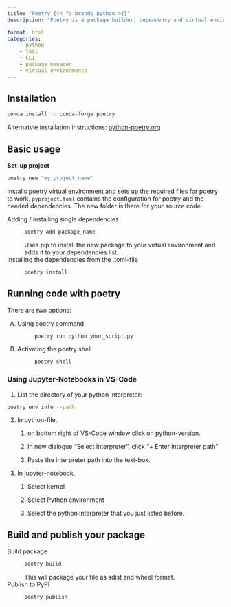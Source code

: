 ```yaml
---
title: "Poetry {{< fa brands python >}}"
description: "Poetry is a package builder, dependency and virtual environment manager for python."

format: html
categories:
    - python
    - tool
    - CLI
    - package manager
    - virtual environments
---
```

 

## Installation 

```bash
conda install -c conda-forge poetry
```

Alternatvie installation instructions: [python-poetry.org](https://python-poetry.org/docs/#installation)

## Basic usage

**Set-up project**
```bash
poetry new "my_project_name"
```
Installs poetry virtual environment and sets up the required files for poetry to work.
`pyproject.toml` contains the configuration for poetry and the needed dependencies. The new folder is there for your source code. 

Adding / installing single dependencies
: ```bash
poetry add package_name
```
Uses pip to install the new package to your virtual environment and adds it to your dependencies list. 

Installing the dependencies from the .toml-file
: ```bash
poetry install
```

## Running code with poetry

There are two options:

A) Using poetry command
: ```bash
poetry run python your_script.py
```

B) Activating the poetry shell
: ```bash
poetry shell
```

### Using Jupyter-Notebooks in VS-Code

1. List the directory of your python interpreter:
```bash
poetry env info --path
```

2. In python-file, 

    1. on bottom right of VS-Code window click on python-version.

    2. In new dialogue "Select Interpreter", click "+ Enter interpreter path"

    3. Paste the interpreter path into the text-box.

3. In jupyter-notebook, 
    
    1. Select kernel

    2. Select Python environment

    3. Select the python interpreter that you just listed before.

## Build and publish your package

Build package
: ```bash
poetry build
```
This will package your file as sdist and wheel format. 

Publish to PyPI
: ```bash
poetry publish
```



